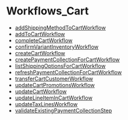 
# Workflows\_Cart

- [addShippingMethodToCartWorkflow](../../functions/core_flows.addShippingMethodToCartWorkflow/page.mdx)
- [addToCartWorkflow](../../functions/core_flows.addToCartWorkflow/page.mdx)
- [completeCartWorkflow](../../functions/core_flows.completeCartWorkflow/page.mdx)
- [confirmVariantInventoryWorkflow](../../functions/core_flows.confirmVariantInventoryWorkflow/page.mdx)
- [createCartWorkflow](../../functions/core_flows.createCartWorkflow/page.mdx)
- [createPaymentCollectionForCartWorkflow](../../functions/core_flows.createPaymentCollectionForCartWorkflow/page.mdx)
- [listShippingOptionsForCartWorkflow](../../functions/core_flows.listShippingOptionsForCartWorkflow/page.mdx)
- [refreshPaymentCollectionForCartWorkflow](../../functions/core_flows.refreshPaymentCollectionForCartWorkflow/page.mdx)
- [transferCartCustomerWorkflow](../../functions/core_flows.transferCartCustomerWorkflow/page.mdx)
- [updateCartPromotionsWorkflow](../../functions/core_flows.updateCartPromotionsWorkflow/page.mdx)
- [updateCartWorkflow](../../functions/core_flows.updateCartWorkflow/page.mdx)
- [updateLineItemInCartWorkflow](../../functions/core_flows.updateLineItemInCartWorkflow/page.mdx)
- [updateTaxLinesWorkflow](../../functions/core_flows.updateTaxLinesWorkflow/page.mdx)
- [validateExistingPaymentCollectionStep](../../functions/core_flows.validateExistingPaymentCollectionStep/page.mdx)
